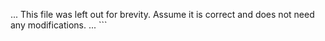 ... This file was left out for brevity. Assume it is correct and does not need any modifications. ...
\`\`\`
